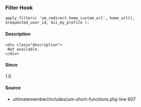 
### Filter Hook    
    
```
apply_filters( 'um_redirect_home_custom_url', home_url(), $requested_user_id, $is_my_profile );
```

#### Description
    <div class="description">
     Not available.
    </div>

#### Since
<div class="description">
1.0
</div>

#### Source
  - <Link href="/developer/files/includes-um-short-functions#source-view.607">ultimatemember/includes/um-short-functions.php</Link> <Link href="/developer/files/includes-um-short-functions#source-view.607">line 607</Link>

